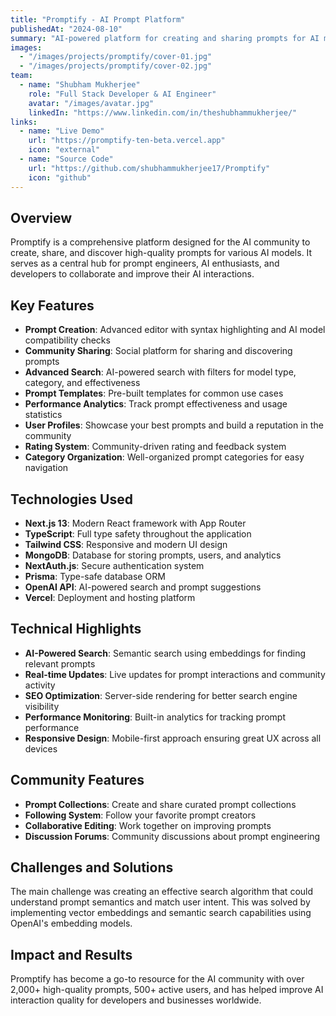```yaml
---
title: "Promptify - AI Prompt Platform"
publishedAt: "2024-08-10"
summary: "AI-powered platform for creating and sharing prompts for AI models with advanced search and community features."
images:
  - "/images/projects/promptify/cover-01.jpg"
  - "/images/projects/promptify/cover-02.jpg"
team:
  - name: "Shubham Mukherjee"
    role: "Full Stack Developer & AI Engineer"
    avatar: "/images/avatar.jpg"
    linkedIn: "https://www.linkedin.com/in/theshubhammukherjee/"
links:
  - name: "Live Demo"
    url: "https://promptify-ten-beta.vercel.app"
    icon: "external"
  - name: "Source Code"
    url: "https://github.com/shubhammukherjee17/Promptify"
    icon: "github"
---
```


## Overview

Promptify is a comprehensive platform designed for the AI community to create, share, and discover high-quality prompts for various AI models. It serves as a central hub for prompt engineers, AI enthusiasts, and developers to collaborate and improve their AI interactions.

## Key Features

- **Prompt Creation**: Advanced editor with syntax highlighting and AI model compatibility checks
- **Community Sharing**: Social platform for sharing and discovering prompts
- **Advanced Search**: AI-powered search with filters for model type, category, and effectiveness
- **Prompt Templates**: Pre-built templates for common use cases
- **Performance Analytics**: Track prompt effectiveness and usage statistics
- **User Profiles**: Showcase your best prompts and build a reputation in the community
- **Rating System**: Community-driven rating and feedback system
- **Category Organization**: Well-organized prompt categories for easy navigation

## Technologies Used

- **Next.js 13**: Modern React framework with App Router
- **TypeScript**: Full type safety throughout the application
- **Tailwind CSS**: Responsive and modern UI design
- **MongoDB**: Database for storing prompts, users, and analytics
- **NextAuth.js**: Secure authentication system
- **Prisma**: Type-safe database ORM
- **OpenAI API**: AI-powered search and prompt suggestions
- **Vercel**: Deployment and hosting platform

## Technical Highlights

- **AI-Powered Search**: Semantic search using embeddings for finding relevant prompts
- **Real-time Updates**: Live updates for prompt interactions and community activity
- **SEO Optimization**: Server-side rendering for better search engine visibility
- **Performance Monitoring**: Built-in analytics for tracking prompt performance
- **Responsive Design**: Mobile-first approach ensuring great UX across all devices

## Community Features

- **Prompt Collections**: Create and share curated prompt collections
- **Following System**: Follow your favorite prompt creators
- **Collaborative Editing**: Work together on improving prompts
- **Discussion Forums**: Community discussions about prompt engineering

## Challenges and Solutions

The main challenge was creating an effective search algorithm that could understand prompt semantics and match user intent. This was solved by implementing vector embeddings and semantic search capabilities using OpenAI's embedding models.

## Impact and Results

Promptify has become a go-to resource for the AI community with over 2,000+ high-quality prompts, 500+ active users, and has helped improve AI interaction quality for developers and businesses worldwide.
